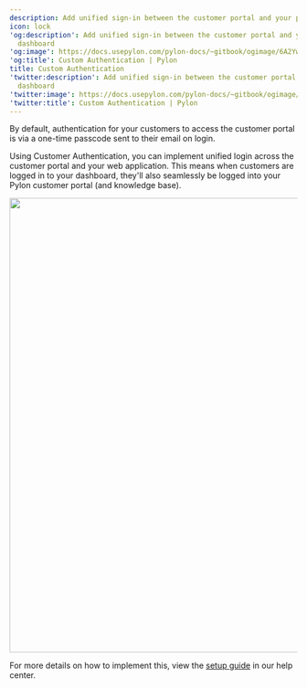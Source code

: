 ---
description: Add unified sign-in between the customer portal and your product dashboard
icon: lock
'og:description': Add unified sign-in between the customer portal and your product
  dashboard
'og:image': https://docs.usepylon.com/pylon-docs/~gitbook/ogimage/6A2YwYzQZElwJdRTYwHo
'og:title': Custom Authentication | Pylon
title: Custom Authentication
'twitter:description': Add unified sign-in between the customer portal and your product
  dashboard
'twitter:image': https://docs.usepylon.com/pylon-docs/~gitbook/ogimage/6A2YwYzQZElwJdRTYwHo
'twitter:title': Custom Authentication | Pylon
---
By default, authentication for your customers to access the customer portal is via a one-time passcode sent to their email on login.

Using Customer Authentication, you can implement unified login across the customer portal and your web application. This means when customers are logged in to your dashboard, they'll also seamlessly be logged into your Pylon customer portal (and knowledge base).

<Frame>
<img alt="" class="block" data-testid="zoom-image" fetchpriority="high" height="796" sizes="(max-width: 640px) 400px, 768px" src="/images/51a70869.png" width="1450"/>
</Frame>

For more details on how to implement this, view the [setup guide](https://support.usepylon.com/articles/5661240375-customer-authentication-methods) in our help center.
